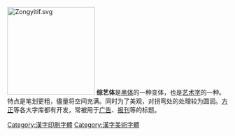 {{unreferenced|time=2018-07-09T10:47:59+00:00}}
[[File:Zongyitif.svg|200px]]
'''综艺体'''是[[黑体|黑体]]的一种变体，也是[[艺术字|艺术字]]的一种。特点是笔划更粗，儘量将空间充满。同时为了美观，对拐弯处的处理较为圆润。[[方正集团|方正]]等各大字库都有开发，常被用于[[广告|广告]]、[[报刊|报刊]]等的标题。
{{stub}}
[[Category:漢字印刷字體|Category:漢字印刷字體]]
[[Category:漢字美術字體|Category:漢字美術字體]]